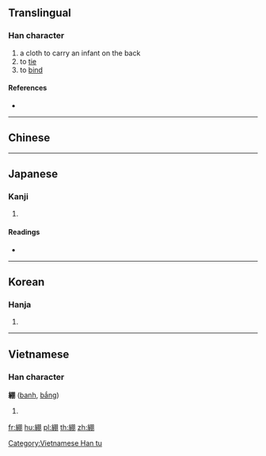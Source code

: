 {{character info/new}}
{{also|繃|绷}}
==Translingual==

===Han character===
{{Han char|rn=120|rad=糸|as=08|sn=14|four=|canj=VFBB,XVFBB}}

# a cloth to carry an infant on the back
# to [[tie]]
# to [[bind]]

====References====
* {{Han ref|kx=0928.020|dkj=27578|dj=1365.020|hdz=53417.080|uh=7DB3|ud=32179}}

----

==Chinese==
{{zh-see|繃|v}}

----

==Japanese==

===Kanji===
{{ja-kanji|grade=|rs=糸08}}

# {{defn|lang=ja|sort=糸08}}

====Readings====
* {{ja-readings|on=[[ほう]] (hō), [[ひょう]] (hyō)|kun=[[たばねる]] (tabaneru)|nanori=}}

----

==Korean==

===Hanja===
{{ko-hanja|hangeul=붕|eumhun=|rv=bung|mr=pung|y=pung}}

# {{defn|lang=ko|sort=糸08}}

----

==Vietnamese==

===Han character===
'''綳''' ([[banh]], [[bắng]])

# {{defn|vi}}

[[Category:Vietnamese Han tu]]

[[fr:綳]]
[[hu:綳]]
[[pl:綳]]
[[th:綳]]
[[zh:綳]]
